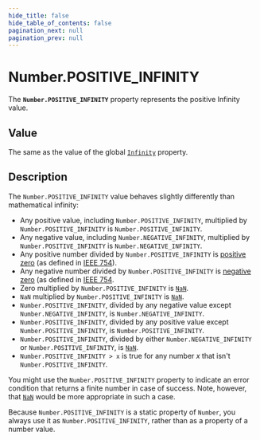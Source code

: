 ```yaml
---
hide_title: false
hide_table_of_contents: false
pagination_next: null
pagination_prev: null
---
```

# Number.POSITIVE_INFINITY

The **`Number.POSITIVE_INFINITY`** property represents the positive Infinity value.

## Value

The same as the value of the global [`Infinity`](../../globals/Infinity.md) property.

## Description

The `Number.POSITIVE_INFINITY` value behaves slightly differently than mathematical infinity:

- Any positive value, including `Number.POSITIVE_INFINITY`, multiplied by `Number.POSITIVE_INFINITY` is `Number.POSITIVE_INFINITY`.
- Any negative value, including `Number.NEGATIVE_INFINITY`, multiplied by `Number.POSITIVE_INFINITY` is `Number.NEGATIVE_INFINITY`.
- Any positive number divided by `Number.POSITIVE_INFINITY` is [positive zero](https://en.wikipedia.org/wiki/Signed_zero) (as defined in [IEEE 754](https://en.wikipedia.org/wiki/IEEE_754)).
- Any negative number divided by `Number.POSITIVE_INFINITY` is [negative zero](https://en.wikipedia.org/wiki/Signed_zero) (as defined in [IEEE 754](https://en.wikipedia.org/wiki/IEEE_754).
- Zero multiplied by `Number.POSITIVE_INFINITY` is [`NaN`](../../globals/NaN.md).
- `NaN` multiplied by `Number.POSITIVE_INFINITY` is [`NaN`](../../globals/NaN.md).
- `Number.POSITIVE_INFINITY`, divided by any negative value except `Number.NEGATIVE_INFINITY`, is `Number.NEGATIVE_INFINITY`.
- `Number.POSITIVE_INFINITY`, divided by any positive value except `Number.POSITIVE_INFINITY`, is `Number.POSITIVE_INFINITY`.
- `Number.POSITIVE_INFINITY`, divided by either `Number.NEGATIVE_INFINITY` or `Number.POSITIVE_INFINITY`, is [`NaN`](../../globals/NaN.md).
- `Number.POSITIVE_INFINITY > x` is true for any number _x_ that isn't `Number.POSITIVE_INFINITY`.

You might use the `Number.POSITIVE_INFINITY` property to indicate an error condition that returns a finite number in case of success. Note, however, that [`NaN`](../../globals/NaN.md) would be more appropriate in such a case.

Because `Number.POSITIVE_INFINITY` is a static property of `Number`, you always use it as `Number.POSITIVE_INFINITY`, rather than as a property of a number value.
